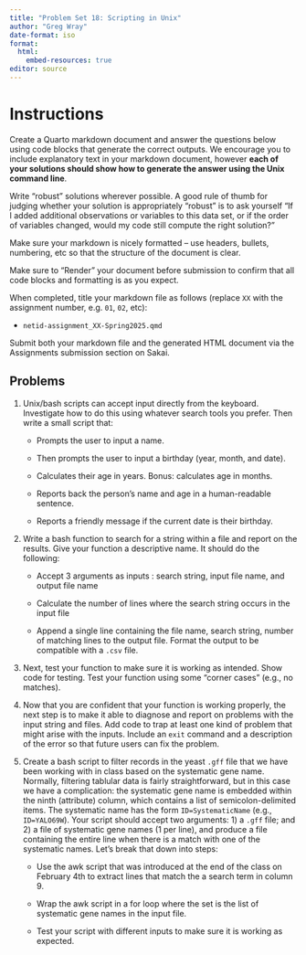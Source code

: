 ```yaml
---
title: "Problem Set 18: Scripting in Unix"
author: "Greg Wray"
date-format: iso
format: 
  html:
    embed-resources: true
editor: source
---
```



# Instructions

Create a Quarto markdown document and answer the questions below using code blocks that generate the correct outputs. We encourage you to include explanatory text in your markdown document, however **each of your solutions should show how to generate the answer using the Unix command line**. 

Write "robust" solutions wherever possible. A good rule of thumb for judging whether your solution is appropriately "robust" is to ask yourself "If I added additional observations or variables to this data set, or if the order of variables changed, would my code still compute the right solution?"

Make sure your markdown is nicely formatted -- use headers, bullets, numbering, etc so that the structure of the document is clear.

Make sure to "Render" your document before submission to confirm that all code blocks and formatting is as you expect.

When completed, title your markdown file as follows (replace `XX` with the assignment number, e.g. `01`, `02`, etc):

-   `netid-assignment_XX-Spring2025.qmd`

Submit both your markdown file and the generated HTML document via the Assignments submission section on Sakai.


## Problems


1. Unix/bash scripts can accept input directly from the keyboard. Investigate how to do this using whatever search tools you prefer. Then write a small script that: 

    * Prompts the user to input a name. 
    
    * Then prompts the user to input a birthday (year, month, and date).
    
    * Calculates their age in years. Bonus: calculates age in months.
    
    * Reports back the person's name and age in a human-readable sentence. 
    
    * Reports a friendly message if the current date is their birthday.


2. Write a bash function to search for a string within a file and report on the results. Give your function a descriptive name. It should do the following:
  
    * Accept 3 arguments as inputs : search string, input file name, and output file name
    
    * Calculate the number of lines where the search string occurs in the input file
    
    * Append a single line containing the file name, search string, number of matching lines to the output file. Format the output to be compatible with a `.csv` file.
  

3. Next, test your function to make sure it is working as intended. Show code for testing. Test your function using some "corner cases" (e.g., no matches).  


4. Now that you are confident that your function is working properly, the next step is to make it able to diagnose and report on problems with the input string and files. Add code to trap at least one kind of problem that might arise with the inputs. Include an `exit` command and a description of the error so that future users can fix the problem. 


5. Create a bash script to filter records in the yeast `.gff` file that we have been working with in class based on the systematic gene name. Normally, filtering tablular data is fairly straightforward, but in this case we have a complication: the systematic gene name is embedded within the ninth (attribute) column, which contains a list of semicolon-delimited items. The systematic name has the form `ID=SystematicName` (e.g., `ID=YALO69W`). Your script should accept two arguments: 1) a `.gff` file; and 2) a file of systematic gene names (1 per line), and produce a file containing the entire line when there is a match with one of the systematic names. Let's break that down into steps: 

    * Use the awk script that was introduced at the end of the class on February 4th to extract lines that match the a search term in column 9. 
    
    * Wrap the awk script in a for loop where the set is the list of systematic gene names in the input file.
    
    * Test your script with different inputs to make sure it is working as expected.

